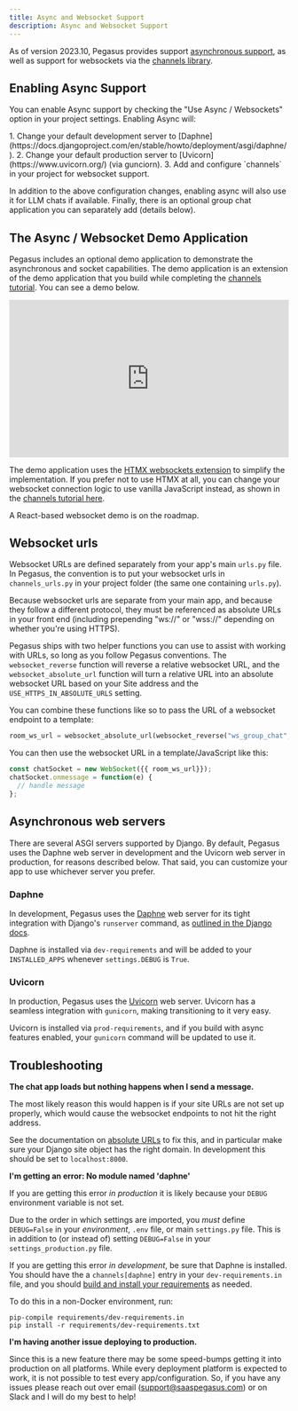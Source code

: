 ```yaml
---
title: Async and Websocket Support
description: Async and Websocket Support
---
```



As of version 2023.10, Pegasus provides support [asynchronous support](https://docs.djangoproject.com/en/stable/topics/async/),
as well as support for websockets via the [channels library](https://channels.readthedocs.io/).

## Enabling Async Support

You can enable Async support by checking the "Use Async / Websockets" option in your project settings.
Enabling Async will:

<Steps>
1. Change your default development server to [Daphne](https://docs.djangoproject.com/en/stable/howto/deployment/asgi/daphne/).
2. Change your default production server to [Uvicorn](https://www.uvicorn.org/) (via gunciorn).
3. Add and configure `channels` in your project for websocket support.
</Steps>

In addition to the above configuration changes, enabling async will also use it for LLM chats if available.
Finally, there is an optional group chat application you can separately add (details below).

## The Async / Websocket Demo Application

Pegasus includes an optional demo application to demonstrate the asynchronous and socket capabilities.
The demo application is an extension of the demo application that you build while completing the
[channels tutorial](https://channels.readthedocs.io/en/latest/tutorial/index.html).
You can see a demo below.

<div style="position: relative; padding-bottom: 56.25%; height: 0; overflow: hidden; max-width: 100%; height: auto; margin-bottom: 1em;">
    <iframe src="https://www.youtube.com/embed/J1hma14whz4" frameborder="0" allowfullscreen style="position: absolute; top: 0; left: 0; width: 100%; height: 100%;"></iframe>
</div>


The demo application uses the [HTMX websockets extension](https://htmx.org/extensions/ws/) to simplify
the implementation. If you prefer not to use HTMX at all, you can change your websocket connection logic
to use vanilla JavaScript instead, as shown in the [channels tutorial here](https://channels.readthedocs.io/en/latest/tutorial/part_2.html#add-the-room-view).

A React-based websocket demo is on the roadmap.

## Websocket urls

Websocket URLs are defined separately from your app's main `urls.py` file.
In Pegasus, the convention is to put your websocket urls in `channels_urls.py`
in your project folder (the same one containing `urls.py`).

Because websocket urls are separate from your main app, and because they follow a different protocol,
they must be referenced as absolute URLs in your front end (including prepending "ws://" or "wss://" depending on whether 
you're using HTTPS).

Pegasus ships with two helper functions you can use to assist with working with URLs, so long as you follow Pegasus conventions.
The `websocket_reverse` function will reverse a relative websocket URL, and the `websocket_absolute_url` function
will turn a relative URL into an absolute websocket URL based on your Site address and the `USE_HTTPS_IN_ABSOLUTE_URLS` setting.

You can combine these functions like so to pass the URL of a websocket endpoint to a template:

```python
room_ws_url = websocket_absolute_url(websocket_reverse("ws_group_chat", args=[room_id]))
```

You can then use the websocket URL in a template/JavaScript like this:

```js
const chatSocket = new WebSocket({{ room_ws_url}});
chatSocket.onmessage = function(e) {
  // handle message 
};
```

## Asynchronous web servers

There are several ASGI servers supported by Django.
By default, Pegasus uses the Daphne web server in development and the Uvicorn web server in production,
for reasons described below.
That said, you can customize your app to use whichever server you prefer.

### Daphne

In development, Pegasus uses the [Daphne](https://pypi.org/project/daphne/) web server for its tight integration with Django's `runserver` command,
as [outlined in the Django docs](https://docs.djangoproject.com/en/4.2/howto/deployment/asgi/daphne/).

Daphne is installed via `dev-requirements` and will be added to your `INSTALLED_APPS` whenever `settings.DEBUG` is `True`.

### Uvicorn

In production, Pegasus uses the [Uvicorn](https://www.uvicorn.org/) web server.
Uvicorn has a seamless integration with `gunicorn`, making transitioning to it very easy.

Uvicorn is installed via `prod-requirements`, and if you build with async features enabled, your `gunicorn` command
will be updated to use it.

## Troubleshooting

**The chat app loads but nothing happens when I send a message.**

The most likely reason this would happen is if your site URLs are not set up properly,
which would cause the websocket endpoints to not hit the right address.

See the documentation on [absolute URLs](/configuration/#absolute-urls) to fix this,
and in particular make sure your Django site object has the right domain.
In development this should be set to `localhost:8000`.

**I'm getting an error: No module named 'daphne'**

If you are getting this error *in production* it is likely because your `DEBUG` environment variable is not set.

Due to the order in which settings are imported, you *must* define `DEBUG=False` in your *environment*,
`.env` file, or main `settings.py` file.
This is in addition to (or instead of) setting `DEBUG=False` in your `settings_production.py` file.

If you are getting this error *in development*, be sure that Daphne is installed.
You should have the a `channels[daphne]` entry in your `dev-requirements.in` file, and you should
[build and install your requirements](/python/setup) as needed.

To do this in a non-Docker environment, run:

```
pip-compile requirements/dev-requirements.in
pip install -r requirements/dev-requirements.txt
```

**I'm having another issue deploying to production.**

Since this is a new feature there may be some speed-bumps getting it into production on all platforms.
While every deployment platform is expected to work, it is not possible to test every app/configuration.
So, if you have any issues please reach out over email (support@saaspegasus.com) or on Slack and I will do my best to help! 
